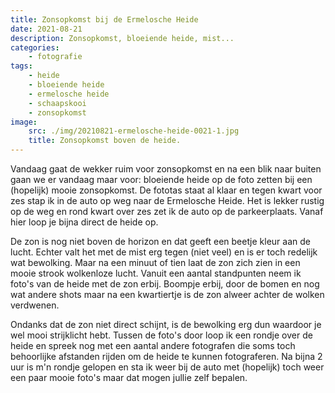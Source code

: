 ```yaml
---
title: Zonsopkomst bij de Ermelosche Heide
date: 2021-08-21
description: Zonsopkomst, bloeiende heide, mist...
categories:
    - fotografie
tags:
    - heide
    - bloeiende heide
    - ermelosche heide
    - schaapskooi
    - zonsopkomst
image:
    src: ./img/20210821-ermelosche-heide-0021-1.jpg
    title: Zonsopkomst boven de heide.
---
```


Vandaag gaat de wekker ruim voor zonsopkomst en na een blik naar buiten gaan we er vandaag maar voor: bloeiende heide op de foto zetten bij een (hopelijk) mooie zonsopkomst. De fototas staat al klaar en tegen kwart voor zes stap ik in de auto op weg naar de Ermelosche Heide. Het is lekker rustig op de weg en rond kwart over zes zet ik de auto op de parkeerplaats. Vanaf hier loop je bijna direct de heide op.

<BlogImage src="img/20210821-ermelosche-heide-0006-1.jpg" title="" />

De zon is nog niet boven de horizon en dat geeft een beetje kleur aan de lucht. Echter valt het met de mist erg tegen (niet veel) en is er toch redelijk wat bewolking. Maar na een minuut of tien laat de zon zich zien in een mooie strook wolkenloze lucht. Vanuit een aantal standpunten neem ik foto's van de heide met de zon erbij. Boompje erbij, door de bomen en nog wat andere shots maar na een kwartiertje is de zon alweer achter de wolken verdwenen.

<BlogImage src="img/20210821-ermelosche-heide-0120-1.jpg" title="" />

Ondanks dat de zon niet direct schijnt, is de bewolking erg dun waardoor je wel mooi strijklicht hebt. Tussen de foto's door loop ik een rondje over de heide en spreek nog met een aantal andere fotografen die soms toch behoorlijke afstanden rijden om de heide te kunnen fotograferen. Na bijna 2 uur is m'n rondje gelopen en sta ik weer bij de auto met (hopelijk) toch weer een paar mooie foto's maar dat mogen jullie zelf bepalen.
